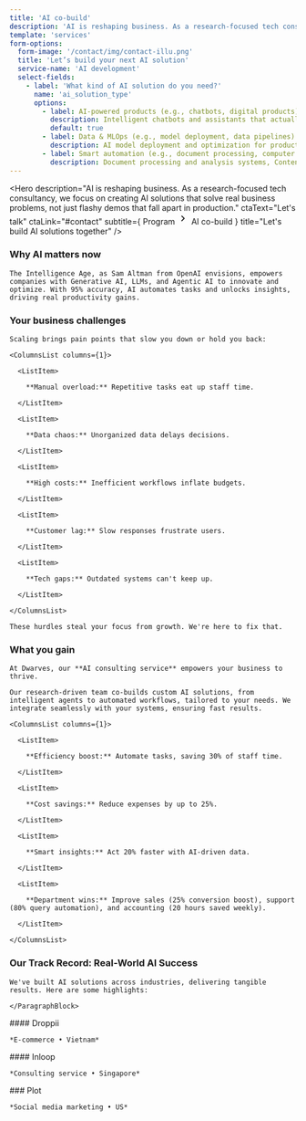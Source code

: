 ```yaml
---
title: 'AI co-build'
description: 'AI is reshaping business. As a research-focused tech consultancy, we focus on creating AI solutions that solve real business problems, not just flashy demos that fall apart in production.'
template: 'services'
form-options:
  form-image: '/contact/img/contact-illu.png'
  title: 'Let’s build your next AI solution'
  service-name: 'AI development'
  select-fields:
    - label: 'What kind of AI solution do you need?'
      name: 'ai_solution_type'
      options:
        - label: AI-powered products (e.g., chatbots, digital products)
          description: Intelligent chatbots and assistants that actually help users, AI-powered digital products that enhance user experiences, Custom AI platforms designed for specific industry needs, Agentic systems that can reason and take actions.
          default: true
        - label: Data & MLOps (e.g., model deployment, data pipelines)
          description: AI model deployment and optimization for production environments, Data pipelines that feed your AI systems reliably, MLOps and LLMOps for efficient model development and deployment, AI integration with existing systems and workflows.
        - label: Smart automation (e.g., document processing, computer vision)
          description: Document processing and analysis systems, Content generation and curation tools, Automated decision-making systems, Computer vision applications for real-world problems.
---
```


<Hero
  description="AI is reshaping business. As a research-focused tech consultancy, we focus on creating AI solutions that solve real business problems, not just flashy demos that fall apart in production."
  ctaText="Let's talk"
  ctaLink="#contact"
  subtitle={
    <Flex className="gap-0">
      Program
      <svg
        stroke="currentColor"
        fill="currentColor"
        stroke-width="0"
        viewBox="0 0 24 24"
        height="1.5em"
        width="1.5em"
        xmlns="http://www.w3.org/2000/svg"
      >
        <path d="M8.59 16.34l4.58-4.59-4.58-4.59L10 5.75l6 6-6 6z"></path>
      </svg>
      AI co-build
    </Flex>
  }
  title="Let's build AI solutions together"
/>

<Section className="bg-alabaster py-20">

### Why AI matters now

  <ParagraphBlock>

    The Intelligence Age, as Sam Altman from OpenAI envisions, empowers companies with Generative AI, LLMs, and Agentic AI to innovate and optimize. With 95% accuracy, AI automates tasks and unlocks insights, driving real productivity gains.

  </ParagraphBlock>

</Section>

<Section>

### Your business challenges

  <ParagraphBlock>

    Scaling brings pain points that slow you down or hold you back:

    <ColumnsList columns={1}>

      <ListItem>

        **Manual overload:** Repetitive tasks eat up staff time.

      </ListItem>

      <ListItem>

        **Data chaos:** Unorganized data delays decisions.

      </ListItem>

      <ListItem>

        **High costs:** Inefficient workflows inflate budgets.

      </ListItem>

      <ListItem>

        **Customer lag:** Slow responses frustrate users.

      </ListItem>

      <ListItem>

        **Tech gaps:** Outdated systems can't keep up.

      </ListItem>

    </ColumnsList>

    These hurdles steal your focus from growth. We're here to fix that.

  </ParagraphBlock>

</Section>

<Section  className="bg-alabaster">

### What you gain

  <ParagraphBlock>

    At Dwarves, our **AI consulting service** empowers your business to thrive.

    Our research-driven team co-builds custom AI solutions, from intelligent agents to automated workflows, tailored to your needs. We integrate seamlessly with your systems, ensuring fast results.

    <ColumnsList columns={1}>

      <ListItem>

        **Efficiency boost:** Automate tasks, saving 30% of staff time.

      </ListItem>

      <ListItem>

        **Cost savings:** Reduce expenses by up to 25%.

      </ListItem>

      <ListItem>

        **Smart insights:** Act 20% faster with AI-driven data.

      </ListItem>

      <ListItem>

        **Department wins:** Improve sales (25% conversion boost), support (80% query automation), and accounting (20 hours saved weekly).

      </ListItem>

    </ColumnsList>

  </ParagraphBlock>

</Section>

<Section>

### Our Track Record: Real-World AI Success

  <ParagraphBlock>

    We've built AI solutions across industries, delivering tangible results. Here are some highlights:

    </ParagraphBlock>

</Section>

<Section className="!pt-0">
<Flex className="flex-col md:flex-row" gap="2xl">
  <Project featured customBackgroundColor="#FDA900" background="light" href="/work/droppii" image="/images/work/logo/droppii-landingpage.webp" imageAlt="Droppii logo">
    #### Droppii

    *E-commerce • Vietnam*

  </Project>

  <Project featured customBackgroundColor="#091A73" background="dark" work="true" href="/work/inloop" image="/images/work/logo/inloop-landingpage.webp" imageAlt="Inloop logo">
    #### Inloop

    *Consulting service • Singapore*

  </Project>

  <Project colored customBackgroundColor="#800531" background="dark" image="/images/work/logo/plot-landingpage.webp" imageAlt="Plot logo" href="/work/plot">
    ### Plot

    *Social media marketing • US*

  </Project>
</Flex>
</Section>
